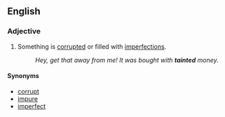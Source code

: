 == English ==
=== Adjective ===
{{en-adj}}
# Something is [[corrupt]]ed or filled with [[imperfection]]s.
#: ''Hey, get that away from me! It was bought with '''tainted''' money.''
==== Synonyms ====
* [[corrupt]]
* [[impure]]
* [[imperfect]]